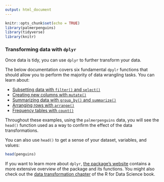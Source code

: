 ```yaml
---
output: html_document
---
```


```r
knitr::opts_chunk$set(echo = TRUE)
library(palmerpenguins)
library(tidyverse)
library(knitr)
```

### Transforming data with `dplyr`

Once data is tidy, you can use `dplyr` to further transform your data.

The below documentation covers six fundamental `dpylr` functions that should allow you to perform the majority of data wrangling tasks. You can learn about:

  - [Subsetting data with `filter()` and `select()`](INTERNAL-LINK)
  - [Creating new columns with `mutate()`](INTERNAL-LINK)
  - [Summarizing data with `group_by()` and `summarize()`](INTERNAL-LINK)
  - [Arranging rows with `arrange()`](INTERNAL-LINK)
  - [Frequency tables with `count()`](INTERNAL-LINK)
  
Throughout these examples, using the `palmerpenguins` data, you will see the `head()` function used as a way to confirm the effect of the data transformations.

You can also use `head()` to get a sense of your dataset, variables, and values:
```r
head(penguins)
```

If you want to learn more about `dplyr`, [the package's website](https://dplyr.tidyverse.org/) contains a more extensive overview of the package and its functions. You might also check out the [data transformation chapter](https://r4ds.had.co.nz/transform.html) of the R for Data Science book.